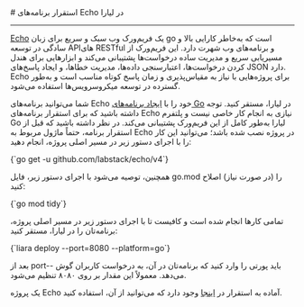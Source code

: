 

<Layout>
<Head>
<title>مستندات استقرار برنامه‌های Echo - لیارا</title>

<meta property="og:title" content="مستندات خدمات رایانش ابری لیارا" />
<meta property="og:description" content="مستندات نحوه استقرار برنامه‌های Echo در go در لیارا"  />
<meta property="og:image" content="https://files.liara.ir/liara/logos/liara-poster.jpg" />
</Head>
# استقرار برنامه‌های Echo در لیارا
<hr className="mb-2" />
<a className="text-[#2196f3] " href="https://echo.labstack.com/">Echo</a> یک فریم‌ورک وب سبک و سریع برای زبان go است که به‌خاطر کارایی بالا و سادگی در توسعه APIهای RESTful و برنامه‌های وب شهرت دارد. این فریم‌ورک از مسیریابی سریع و مدیریت ساده درخواست‌ها پشتیبانی می‌کند و ابزارهایی برای هندل کردن درخواست‌ها، اعتبارسنجی داده‌ها، مدیریت خطاها، و ایجاد پاسخ‌های JSON دارد. Echo برای پروژه‌هایی با نیاز به مقیاس‌پذیری و زمان پاسخ کوتاه مناسب است و به‌طور گسترده در توسعه میکروسرویس‌ها استفاده می‌شود.


<div className='h-2' />

 شما می‌توانید برنامه‌های Echo خود را با <a href="../../how-tos/create-app" className="text-[#2196f3] ">ایجاد برنامه‌های Go</a> در لیارا، مستقر کنید.
توجه داشته باشید که برای استقرار برنامه‌های Echo نیازی به انجام کار خاصی نیست و پلتفرم Go لیارا به‌طور کامل از این فریم‌ورک پشتیبانی می‌کند.
در نظر داشته باشید که قبل از استقرار برنامه، حتماً ماژول مربوط به Echo در پروژه نصب شده باشد؛ می‌توانید این کار را با اجرای دستور زیر در مسیر اصلی پروژه، انجام دهید: 

<div className="h-2" />
<div dir='ltr'>
<Highlight className="bash">
    {`go get -u github.com/labstack/echo/v4`}
</Highlight>
</div>
<div className="h-2" />

همچنین، توصیه می‌شود با اجرای دستور زیر، فایل <Important>go.mod</Important> را (در صورت نیاز) اصلاح کنید:
<div className="h-2" />
<div dir='ltr'>
<Highlight className="python">
    {`go mod tidy`}
</Highlight>
</div>
<div className="h-2" />

تمامی کارها انجام شده است و کافیست تا با اجرای دستور زیر در مسیر اصلی پروژه، برنامه‌تان را در لیارا، مستقر کنید:

<div className="h-2" />
<div dir='ltr'>
<Highlight className="bash">
    {`liara deploy --port=8080 --platform=go`}
</Highlight>
</div>
<div className="h-2" />

بعد از <Important>port--</Important> باید پورتی را وارد کنید که برنامه‌تان در آن، به درخواست کاربران گوش می‌دهد. معمولاً این مقدار بر روی ۸۰۸۰ تنظیم می‌شود.

<div className="h-2" />
<Alert variant="success">
<p>
یک پروژه Echo آماده به استقرار در <a href="https://github.com/liara-cloud/echo-getting-started" className="text-[#2196f3] ">اینجا</a> وجود دارد که می‌توانید از آن، استفاده کنید.
</p>
</Alert>

</Layout>